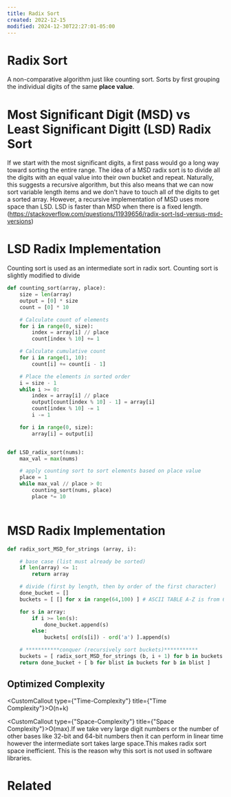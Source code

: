 ```yaml
---
title: Radix Sort
created: 2022-12-15
modified: 2024-12-30T22:27:01-05:00
---
```

# Radix Sort

A non-comparative algorithm just like counting sort.
Sorts by first grouping the individual digits of the same **place value**.

# Most Significant Digit (MSD) vs Least Significant Digitt (LSD) Radix Sort

If we start with the most significant digits, a first pass would go a long way toward sorting the entire range. The idea of a MSD radix sort is to divide all the digits with an equal value into their own bucket and repeat. Naturally, this suggests a recursive algorithm, but this also means that we can now sort variable length items and we don't have to touch all of the digits to get a sorted array. However, a recursive implementation of MSD uses more space than LSD. LSD is faster than MSD when there is a fixed length. (https://stackoverflow.com/questions/11939656/radix-sort-lsd-versus-msd-versions)

# LSD Radix Implementation

Counting sort is used as an intermediate sort in radix sort. Counting sort is slightly modified to divide

```python
def counting_sort(array, place):
    size = len(array)
    output = [0] * size
    count = [0] * 10

    # Calculate count of elements
    for i in range(0, size):
        index = array[i] // place
        count[index % 10] += 1

    # Calculate cumulative count
    for i in range(1, 10):
        count[i] += count[i - 1]

    # Place the elements in sorted order
    i = size - 1
    while i >= 0:
        index = array[i] // place
        output[count[index % 10] - 1] = array[i]
        count[index % 10] -= 1
        i -= 1

    for i in range(0, size):
        array[i] = output[i]


def LSD_radix_sort(nums):
	max_val = max(nums)

	# apply counting sort to sort elements based on place value
	place = 1
	while max_val // place > 0:
		counting_sort(nums, place)
		place *= 10
		
```

# MSD Radix Implementation

```python
def radix_sort_MSD_for_strings (array, i):

    # base case (list must already be sorted)
    if len(array) <= 1:
        return array

    # divide (first by length, then by order of the first character)
    done_bucket = []
    buckets = [ [] for x in range(64,100) ] # ASCII TABLE A-Z is from 64 to 90

    for s in array:
        if i >= len(s):
            done_bucket.append(s)
        else:
            buckets[ ord(s[i]) - ord('a') ].append(s)

    # ***********conquer (recursively sort buckets)***********
    buckets = [ radix_sort_MSD_for_strings (b, i + 1) for b in buckets ]
    return done_bucket + [ b for blist in buckets for b in blist ]
```

## Optimized Complexity

<CustomCallout type={"Time-Complexity"} title={"Time Complexity"}>O(n+k)</CustomCallout>

<CustomCallout type={"Space-Complexity"} title={"Space Complexity"}>O(max).If we take very large digit numbers or the number of other bases like 32-bit and 64-bit numbers then it can perform in linear time however the intermediate sort takes large space.This makes radix sort space inefficient. This is the reason why this sort is not used in software libraries.</CustomCallout>

# Related
